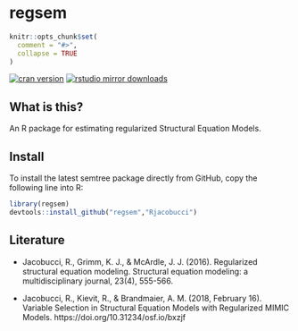 regsem
======

```r
knitr::opts_chunk$set(
  comment = "#>",
  collapse = TRUE
)
```

[![cran version](http://www.r-pkg.org/badges/version/regsem)](https://cran.r-project.org/package=regsem)
[![rstudio mirror downloads](http://cranlogs.r-pkg.org/badges/regsem)](https://github.com/metacran/cranlogs.app)


## What is this?

An R package for estimating regularized Structural Equation Models.

## Install

To install the latest semtree package directly from GitHub, copy the following line into R:
```r
library(regsem)
devtools::install_github("regsem","Rjacobucci")
```

## Literature

- Jacobucci, R., Grimm, K. J., & McArdle, J. J. (2016). Regularized structural equation modeling. Structural equation modeling: a multidisciplinary journal, 23(4), 555-566.

- Jacobucci, R., Kievit, R., & Brandmaier, A. M. (2018, February 16). Variable Selection in Structural Equation Models with Regularized MIMIC Models. https://doi.org/10.31234/osf.io/bxzjf
